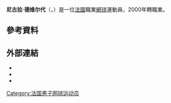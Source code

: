 {{expand|time=2011-02-08}}
{{Infobox 网球
|姓名=Nicolas Devilder
|照片=Nicolas-devilder.png
|国籍={{FRA}}
|生年=1980年
|生日=3月25日
|出生地={{FRA}}[[Dax|Dax]]
|居住地={{FRA}}[[布洛涅-比扬古|布洛涅-比扬古]]
|身高=173
|体重=65
|持拍手=左
|反拍=雙
|转职业年=2000年
|球拍=
|球衣=
|球鞋=
|单打最高排名=60（2008年9月8日）
|双打最高排名=197（2009年3月23日）
|现单打排名=
|现双打排名=
|单打冠军头衔=0
|双打冠军头衔=1
|职业战绩=
|奖金=826,281[[美元|美元]]
|澳网最好成绩=第一輪（2007、2009）
|法网最好成绩=第二輪（2008）
|温网最好成绩=第二輪（2007、2009）
|美网最好成绩=第二輪（2008）
|大满贯个数=
|奥运会最好成绩=
}}

'''尼古拉·德维尔代'''（{{lang-fr|'''Nicolas Devilder'''}}，{{bd|1980年|3月25日}}）是一位[[法國|法國]]職業[[網球|網球]]運動員，2000年轉職業。

== 參考資料 ==
{{reflist|2}}

== 外部連結 ==
{{Commonscat|Nicolas Devilder}}
* {{ATP|D469}}
* {{ITF Profile|id=10024019}}
* {{DavisCupplayerlink|10024019}}

{{DEFAULTSORT:Devilder, Nicolas}}

[[Category:法国男子网球运动员|Category:法国男子网球运动员]]